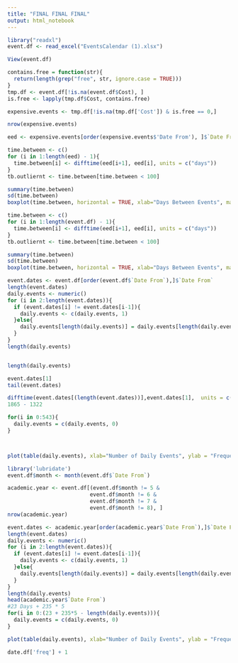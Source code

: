 ```yaml
---
title: "FINAL FINAL FINAL"
output: html_notebook
---
```

```r
library("readxl")
event.df <- read_excel("EventsCalendar (1).xlsx")
```

```r
View(event.df)
```

```r
contains.free = function(str){
  return(length(grep("free", str, ignore.case = TRUE)))
}
tmp.df <- event.df[!is.na(event.df$Cost), ]
is.free <- lapply(tmp.df$Cost, contains.free)

expensive.events <- tmp.df[!is.na(tmp.df['Cost']) & is.free == 0,]

nrow(expensive.events)

```

```r
eed <- expensive.events[order(expensive.events$'Date From'), ]$`Date From`

time.between <- c()
for (i in 1:length(eed) - 1){
  time.between[i] <- difftime(eed[i+1], eed[i], units = c("days"))
}
tb.outliernt <- time.between[time.between < 100]

summary(time.between)
sd(time.between)
boxplot(time.between, horizontal = TRUE, xlab="Days Between Events", main="Paid Events")
```

```r
time.between <- c()
for (i in 1:length(event.df) - 1){
  time.between[i] <- difftime(eed[i+1], eed[i], units = c("days"))
}
tb.outliernt <- time.between[time.between < 100]

summary(time.between)
sd(time.between)
boxplot(time.between, horizontal = TRUE, xlab="Days Between Events", main="All Events")
```




















```r

event.dates <- event.df[order(event.df$`Date From`),]$`Date From`
length(event.dates)
daily.events <- numeric()
for (i in 2:length(event.dates)){
  if (event.dates[i] != event.dates[i-1]){
    daily.events <- c(daily.events, 1)
  }else{
    daily.events[length(daily.events)] = daily.events[length(daily.events)] + 1
  }
}
length(daily.events)


length(daily.events)

event.dates[1]
tail(event.dates)

difftime(event.dates[(length(event.dates))],event.dates[1],  units = c("days"))
1865 - 1322

for(i in 0:543){
  daily.events = c(daily.events, 0)
}



plot(table(daily.events), xlab="Number of Daily Events", ylab = "Frequency", main="All days")
```

```r
library('lubridate')
event.df$month <- month(event.df$`Date From`)

academic.year <- event.df[(event.df$month != 5 &
                          event.df$month != 6 &
                          event.df$month != 7 &
                          event.df$month != 8), ]
nrow(academic.year)

event.dates <- academic.year[order(academic.year$`Date From`),]$`Date From`
length(event.dates)
daily.events <- numeric()
for (i in 2:length(event.dates)){
  if (event.dates[i] != event.dates[i-1]){
    daily.events <- c(daily.events, 1)
  }else{
    daily.events[length(daily.events)] = daily.events[length(daily.events)] + 1
  }
}
length(daily.events)
head(academic.year$`Date From`)
#23 Days + 235 * 5
for(i in 0:(23 + 235*5 - length(daily.events))){
  daily.events = c(daily.events, 0)
}

plot(table(daily.events), xlab="Number of Daily Events", ylab = "Frequency", main="September-April")
```

```r
date.df['freq'] + 1
```